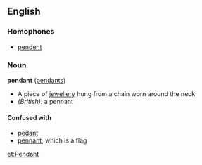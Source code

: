 ==English==
===Homophones===
*[[pendent]]
===Noun===
'''pendant''' ([[pendants]])
*A piece of [[jewellery]] hung from a chain worn around the neck
*''(British):'' a pennant
====Confused with====
*[[pedant]]
*[[pennant]], which is a flag

[[et:Pendant]]